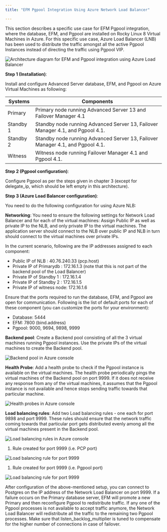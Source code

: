 ```yaml
---
title: "EFM Pgpool Integration Using Azure Network Load Balancer"

---
```


<div id="appendix_a" class="registered_link"></div>

This section describes a specific use case for EFM Pgpool integration, where the database, EFM, and Pgpool are installed on Rocky Linux 8 Virtual Machines in Azure. For this specific use case, Azure Load Balancer (LNB) has been used to distribute the traffic amongst all the active Pgpool Instances instead of directing the traffic using Pgpool VIP.

![Architecture diagram for EFM and Pgpool integration using Azure Load Balancer](images/EFM_PgPool_Azure.png)

**Step 1 (Installation)**:

Install and configure Advanced Server database, EFM, and Pgpool on Azure Virtual Machines as following:

| **Systems** | **Components**                                                                 |
| ----------- | ------------------------------------------------------------------------------ |
| Primary     | Primary node running Advanced Server 13 and Failover Manager 4.1               |
| Standby 1   | Standby node running Advanced Server 13, Failover Manager 4.1, and Pgpool 4.1. |
| Standby 2   | Standby node running Advanced Server 13, Failover Manager 4.1, and Pgpool 4.1. |
| Witness     | Witness node running Failover Manager 4.1 and Pgpool 4.1.                      |

**Step 2 (Pgpool configuration)**:

Configure Pgpool as per the steps given in chapter 3 (except for delegate_ip, which should be left empty in this architecture).

**Step 3 (Azure Load Balancer configuration)**:

You need to do the following configuration for using Azure NLB:

**Networking**: You need to ensure the following settings for Network Load Balancer and for each of the virtual machines: Assign Public IP as well as private IP to the NLB, and only private IP to the virtual machines. The application server should connect to the NLB over public IP and NLB in turn should connect to the virtual machines over private IPs.

In the current scenario, following are the IP addresses assigned to each component:

-   Public IP of NLB : 40.76.240.33 (pcp.host)
-   Private IP of Primarydb : 172.16.1.3 (note that this is not part of the backend pool of the Load Balancer)
-   Private IP of Standby 1 : 172.16.1.4
-   Private IP of Standby 2 : 172.16.1.5
-   Private IP of witness node: 172.16.1.6

Ensure that the ports required to run the database, EFM, and Pgpool are open for communication. Following is the list of default ports for each of these component (you can customize the ports for your environment):

-   Database: 5444
-   EFM: 7800 (bind.address)
-   Pgpool: 9000, 9694, 9898, 9999

**Backend pool**: Create a Backend pool consisting of all the 3 virtual machines running Pgpool instances. Use the private IPs of the virtual machines to create the Backend pool.

![Backend pool in Azure console](images/backend_pools.png)

**Health Probe**: Add a health probe to check if the Pgpool instance is available on the virtual machines. The health probe periodically pings the virtual machines of the Backend pool on port 9999. If it does not receive any response from any of the virtual machines, it assumes that the Pgpool instance is not available and hence stops sending traffic towards that particular machine.

![Health probes in Azure console](images/health_probes.png)

**Load balancing rules**: Add two Load balancing rules - one each for port 9898 and port 9999. These rules should ensure that the network traffic coming towards that particular port gets distributed evenly among all the virtual machines present in the Backend pool.

![Load balancing rules in Azure console](images/load_balancing_rules.png)

1.  Rule created for port 9999 (i.e. PCP port)

![Load balancing rule for port 9999](images/rule_port_9898.png)

1.  Rule created for port 9999 (i.e. Pgpool port)

![Load balancing rule for port 9999](images/rule_port_9999.png)

After configuration of the above-mentioned setup, you can connect to Postgres on the IP address of the Network Load Balancer on port 9999. If a failure occurs on the Primary database server, EFM will promote a new Primary and then reconfigure Pgpool to redistribute traffic. If any one of the Pgpool processes is not available to accept traffic anymore, the Network Load Balancer will redistribute all the traffic to the remaining two Pgpool processes. Make sure that listen_backlog_multiplier is tuned to compensate for the higher number of connections in case of failover.
